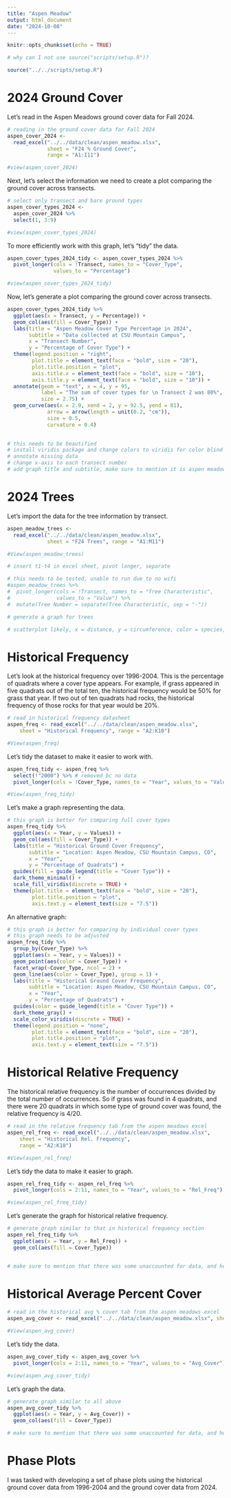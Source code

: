 ```yaml
---
title: "Aspen Meadow"
output: html_document
date: "2024-10-08"
---
```


```r
knitr::opts_chunk$set(echo = TRUE)
```

```r
# why can I not use source("scripts/setup.R")?

source("../../scripts/setup.R")
```

# 2024 Ground Cover

Let's read in the Aspen Meadows ground cover data for Fall 2024.

```r
# reading in the ground cover data for Fall 2024
aspen_cover_2024 <- 
  read_excel("../../data/clean/aspen_meadow.xlsx", 
             sheet = "F24 % Ground Cover",
             range = "A1:I11")

#view(aspen_cover_2024)
```

Next, let's select the information we need to create a plot comparing the ground cover across transects.

```r
# select only transect and bare ground types
aspen_cover_types_2024 <-
  aspen_cover_2024 %>%
  select(1, 3:9)

#view(aspen_cover_types_2024)
```

To more efficiently work with this graph, let's "tidy" the data.

```r
aspen_cover_types_2024_tidy <- aspen_cover_types_2024 %>%
  pivot_longer(cols = !Transect, names_to = "Cover_Type", 
               values_to = "Percentage")

#view(aspen_cover_types_2024_tidy)
```

Now, let's generate a plot comparing the ground cover across transects.

```r
aspen_cover_types_2024_tidy %>%
  ggplot(aes(x = Transect, y = Percentage)) +
  geom_col(aes(fill = Cover_Type)) +
  labs(title = "Aspen Meadow Cover Type Percentage in 2024",
       subtitle = "Data collected at CSU Mountain Campus",
       x = "Transect Number",
       y = "Percentage of Cover Type") +
  theme(legend.position = "right",
        plot.title = element_text(face = "bold", size = "20"),
        plot.title.position = "plot",
        axis.title.x = element_text(face = "bold", size = "10"),
        axis.title.y = element_text(face = "bold", size = "10")) +
  annotate(geom = "text", x = 4, y = 95,
           label = "The sum of cover types for \n Transect 2 was 80%",
           size = 2.75) +
  geom_curve(aes(x = 2.9, xend = 2, y = 92.5, yend = 81),
             arrow = arrow(length = unit(0.2, "cm")),
             size = 0.5,
             curvature = 0.4)
  

# this needs to be beautified
# install viridis package and change colors to viridis for color blind
# annotate missing data
# change x-axis to each transect number
# add graph title and subtitle, make sure to mention it is aspen meadows
```

# 2024 Trees

Let's import the data for the tree information by transect.

```r
aspen_meadow_trees <- 
  read_excel("../../data/clean/aspen_meadow.xlsx", 
             sheet = "F24 Trees", range = "A1:M11")

#View(aspen_meadow_trees)
```

```r
# insert t1-t4 in excel sheet, pivot longer, separate

# this needs to be tested, unable to run due to no wifi
#aspen_meadow_trees %>%
#  pivot_longer(cols = !Transect, names_to = "Tree Characteristic", 
#               values_to = "Value") %>%
#  mutate(Tree Number = separate(Tree Characteristic, sep = "-")) 
```

```r
# generate a graph for trees

# scatterplot likely, x = distance, y = circumference, color = species, facet_grid by transect
```

# Historical Frequency

Let's look at the historical frequency over 1996-2004. This is the percentage of quadrats where a cover type appears. For example, if grass appeared in five quadrats out of the total ten, the historical frequency would be 50% for grass that year. If two out of ten quadrats had rocks, the historical frequency of those rocks for that year would be 20%.

```r
# read in historical frequency datasheet
aspen_freq <- read_excel("../../data/clean/aspen_meadow.xlsx", 
    sheet = "Historical Frequency", range = "A2:K10")

#View(aspen_freq)
```

Let's tidy the dataset to make it easier to work with.

```r
aspen_freq_tidy <- aspen_freq %>%
  select(!"2000") %>% # removed bc no data
  pivot_longer(cols = !Cover_Type, names_to = "Year", values_to = "Values")

#View(aspen_freq_tidy)
```

Let's make a graph representing the data.

```r
# this graph is better for comparing full cover types
aspen_freq_tidy %>%
  ggplot(aes(x = Year, y = Values)) +
  geom_col(aes(fill = Cover_Type)) +
  labs(title = "Historical Ground Cover Frequency",
       subtitle = "Location: Aspen Meadow, CSU Mountain Campus, CO",
       x = "Year",
       y = "Percentage of Quadrats") +
  guides(fill = guide_legend(title = "Cover Type")) +
  dark_theme_minimal() +
  scale_fill_viridis(discrete = TRUE) +
  theme(plot.title = element_text(face = "bold", size = "20"),
        plot.title.position = "plot", 
        axis.text.y = element_text(size = "7.5"))
```

An alternative graph:

```r
# this graph is better for comparing by individual cover types
# this graph needs to be adjusted
aspen_freq_tidy %>%
  group_by(Cover_Type) %>%
  ggplot(aes(x = Year, y = Values)) +
  geom_point(aes(color = Cover_Type)) +
  facet_wrap(~Cover_Type, ncol = 2) +
  geom_line(aes(color = Cover_Type), group = 1) +
  labs(title = "Historical Ground Cover Frequency",
       subtitle = "Location: Aspen Meadow, CSU Mountain Campus, CO",
       x = "Year",
       y = "Percentage of Quadrats") +
  guides(color = guide_legend(title = "Cover Type")) +
  dark_theme_gray() +
  scale_color_viridis(discrete = TRUE) +
  theme(legend.position = "none",
        plot.title = element_text(face = "bold", size = "20"),
        plot.title.position = "plot", 
        axis.text.y = element_text(size = "7.5"))
```

# Historical Relative Frequency

The historical relative frequency is the number of occurrences divided by the total number of occurrences. So if grass was found in 4 quadrats, and there were 20 quadrats in which some type of ground cover was found, the relative frequency is 4/20.

```r
# read in the relative frequency tab from the aspen meadows excel
aspen_rel_freq <- read_excel("../../data/clean/aspen_meadow.xlsx", 
    sheet = "Historical Rel. Frequency", 
    range = "A2:K10")

#View(aspen_rel_freq)
```

Let's tidy the data to make it easier to graph.

```r
aspen_rel_freq_tidy <- aspen_rel_freq %>%
  pivot_longer(cols = 2:11, names_to = "Year", values_to = "Rel_Freq")

#view(aspen_rel_freq_tidy)
```

Let's generate the graph for historical relative frequency.

```r
# generate graph similar to that in historical frequency section
aspen_rel_freq_tidy %>%
  ggplot(aes(x = Year, y = Rel_Freq)) +
  geom_col(aes(fill = Cover_Type))


# make sure to mention that there was some unaccounted for data, and how that affected calculations
```

# Historical Average Percent Cover

```r
# read in the historical avg % cover tab from the aspen meadows excel
aspen_avg_cover <- read_excel("../../data/clean/aspen_meadow.xlsx", sheet = "Historical Avg % Cover", range = "A2:K10")

#View(aspen_avg_cover)
```

Let's tidy the data.

```r
aspen_avg_cover_tidy <- aspen_avg_cover %>%
  pivot_longer(cols = 2:11, names_to = "Year", values_to = "Avg_Cover") 

#view(aspen_avg_cover_tidy)
```

Let's graph the data.

```r
# generate graph similar to all above
aspen_avg_cover_tidy %>%
  ggplot(aes(x = Year, y = Avg_Cover)) +
  geom_col(aes(fill = Cover_Type))

# make sure to mention that there was some unaccounted for data, and how that affected calculations
```

# Phase Plots

I was tasked with developing a set of phase plots using the historical ground cover data from 1996-2004 and the ground cover data from 2024.
